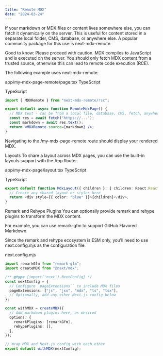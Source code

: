```yaml
---
title: "Remote MDX"
date: "2024-03-24"
---
```


If your markdown or MDX files or content lives somewhere else, you can fetch it dynamically on the server. This is useful for content stored in a separate local folder, CMS, database, or anywhere else. A popular community package for this use is next-mdx-remote.

Good to know: Please proceed with caution. MDX compiles to JavaScript and is executed on the server. You should only fetch MDX content from a trusted source, otherwise this can lead to remote code execution (RCE).

The following example uses next-mdx-remote:

app/my-mdx-page-remote/page.tsx
TypeScript

TypeScript

```jsx
import { MDXRemote } from "next-mdx-remote/rsc";

export default async function RemoteMdxPage() {
  // MDX text - can be from a local file, database, CMS, fetch, anywhere...
  const res = await fetch("https://...");
  const markdown = await res.text();
  return <MDXRemote source={markdown} />;
}
```

Navigating to the /my-mdx-page-remote route should display your rendered MDX.

Layouts
To share a layout across MDX pages, you can use the built-in layouts support with the App Router.

app/my-mdx-page/layout.tsx
TypeScript

TypeScript

```ts
export default function MdxLayout({ children }: { children: React.ReactNode }) {
  // Create any shared layout or styles here
  return <div style={{ color: "blue" }}>{children}</div>;
}
```

Remark and Rehype Plugins
You can optionally provide remark and rehype plugins to transform the MDX content.

For example, you can use remark-gfm to support GitHub Flavored Markdown.

Since the remark and rehype ecosystem is ESM only, you'll need to use next.config.mjs as the configuration file.

next.config.mjs

```ts
import remarkGfm from "remark-gfm";
import createMDX from "@next/mdx";

/** @type {import('next').NextConfig} */
const nextConfig = {
  // Configure `pageExtensions`` to include MDX files
  pageExtensions: ["js", "jsx", "mdx", "ts", "tsx"],
  // Optionally, add any other Next.js config below
};

const withMDX = createMDX({
  // Add markdown plugins here, as desired
  options: {
    remarkPlugins: [remarkGfm],
    rehypePlugins: [],
  },
});

// Wrap MDX and Next.js config with each other
export default withMDX(nextConfig);
```
